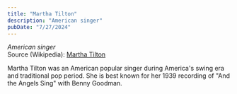 ```yaml
---
title: "Martha Tilton"
description: "American singer"
pubDate: "7/27/2024"
---
```


*American singer*  
Source (Wikipedia): [Martha Tilton][1]

Martha Tilton was an American popular singer during America's swing era and traditional pop period. She is best known for her 1939 recording of "And the Angels Sing" with Benny Goodman.

[1]: https://en.wikipedia.org/wiki/Martha_Tilton
